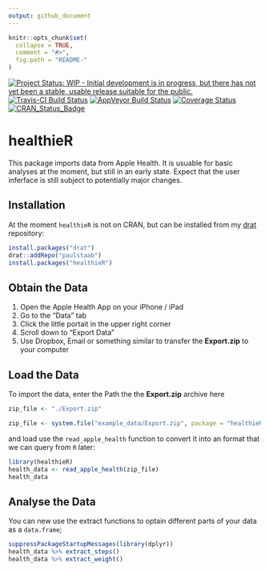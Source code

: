 ```yaml
---
output: github_document
---
```


<!-- README.md is generated from README.Rmd. Please edit that file -->

```r
knitr::opts_chunk$set(
  collapse = TRUE,
  comment = "#>",
  fig.path = "README-"
)
```

[![Project Status: WIP - Initial development is in progress, but there has not yet been a stable, usable release suitable for the public.](http://www.repostatus.org/badges/latest/wip.svg)](http://www.repostatus.org/#wip)
[![Travis-CI Build Status](https://travis-ci.org/paulstaab/healthieR.svg?branch=master)](https://travis-ci.org/paulstaab/healthieR)
[![AppVeyor Build Status](https://ci.appveyor.com/api/projects/status/qesjciivdfau6baf/branch/master?svg=true)](https://ci.appveyor.com/project/paulstaab/healthier/branch/master)
[![Coverage Status](https://coveralls.io/repos/github/paulstaab/healthieR/badge.svg?branch=master)](https://coveralls.io/github/paulstaab/healthieR?branch=master)
[![CRAN_Status_Badge](http://www.r-pkg.org/badges/version/healthieR)](https://cran.r-project.org/package=healthieR)



healthieR
=========

This package imports data from Apple Health. It is usuable for basic analyses
at the moment, but still in an early state. Expect that the user inferface
is still subject to potentially major changes.



Installation
------------

At the moment `healthieR` is not on CRAN, but can be installed from my
[drat](https://github.com/eddelbuettel/drat) repository:

```r
install.packages("drat")
drat::addRepo("paulstaab")
install.packages("healthieR")
```



Obtain the Data
---------------

1. Open the Apple Health App on your iPhone / iPad
2. Go to the "Data" tab
3. Click the little portait in the upper right corner
4. Scroll down to "Export Data"
5. Use Dropbox, Email or something similar to transfer the **Export.zip** 
   to your computer



Load the Data
-------------

To import the data, enter the Path the the **Export.zip** archive here
```r
zip_file <- "./Export.zip"
```

```r
zip_file <- system.file("example_data/Export.zip", package = "healthieR")
```

and load use the `read_apple_health` function to convert it into an format
that we can query from `R` later:

```r
library(healthieR)
health_data <- read_apple_health(zip_file)
health_data
```



Analyse the Data
----------------

You can new use the extract functions to optain different parts of your data
as a `data.frame`;

```r
suppressPackageStartupMessages(library(dplyr))
health_data %>% extract_steps()
health_data %>% extract_weight()
```


